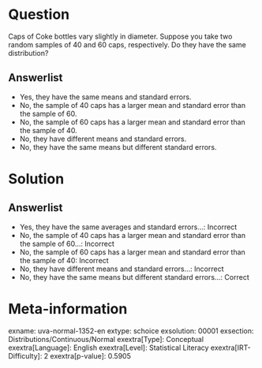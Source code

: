 Question
========

Caps of Coke bottles vary slightly in diameter. Suppose you take two random samples of 40 and 60 caps, respectively. Do they have the same distribution?

Answerlist
----------

* Yes, they have the same means and standard errors.
* No, the sample of 40 caps has a larger mean and standard error than the sample of 60.
* No, the sample of 60 caps has a larger mean and standard error than the sample of 40.
* No, they have different means and standard errors.
* No, they have the same means but different standard errors.

Solution
========

Answerlist
----------

* Yes, they have the same averages and standard errors...: Incorrect
* No, the sample of 40 caps has a larger mean and standard error than the sample of 60...: Incorrect
* No, the sample of 60 caps has a larger mean and standard error than the sample of 40: Incorrect
* No, they have different means and standard errors...: Incorrect
* No, they have the same means but different standard errors...: Correct

Meta-information
================
exname: uva-normal-1352-en
extype: schoice
exsolution: 00001
exsection: Distributions/Continuous/Normal
exextra[Type]: Conceptual
exextra[Language]: English
exextra[Level]: Statistical Literacy
exextra[IRT-Difficulty]: 2
exextra[p-value]: 0.5905
